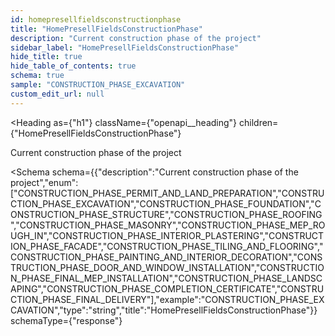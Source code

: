 ```yaml
---
id: homepresellfieldsconstructionphase
title: "HomePresellFieldsConstructionPhase"
description: "Current construction phase of the project"
sidebar_label: "HomePresellFieldsConstructionPhase"
hide_title: true
hide_table_of_contents: true
schema: true
sample: "CONSTRUCTION_PHASE_EXCAVATION"
custom_edit_url: null
---
```



<Heading
  as={"h1"}
  className={"openapi__heading"}
  children={"HomePresellFieldsConstructionPhase"}
>
</Heading>



Current construction phase of the project

<Schema
  schema={{"description":"Current construction phase of the project","enum":["CONSTRUCTION_PHASE_PERMIT_AND_LAND_PREPARATION","CONSTRUCTION_PHASE_EXCAVATION","CONSTRUCTION_PHASE_FOUNDATION","CONSTRUCTION_PHASE_STRUCTURE","CONSTRUCTION_PHASE_ROOFING","CONSTRUCTION_PHASE_MASONRY","CONSTRUCTION_PHASE_MEP_ROUGH_IN","CONSTRUCTION_PHASE_INTERIOR_PLASTERING","CONSTRUCTION_PHASE_FACADE","CONSTRUCTION_PHASE_TILING_AND_FLOORING","CONSTRUCTION_PHASE_PAINTING_AND_INTERIOR_DECORATION","CONSTRUCTION_PHASE_DOOR_AND_WINDOW_INSTALLATION","CONSTRUCTION_PHASE_FINAL_MEP_INSTALLATION","CONSTRUCTION_PHASE_LANDSCAPING","CONSTRUCTION_PHASE_COMPLETION_CERTIFICATE","CONSTRUCTION_PHASE_FINAL_DELIVERY"],"example":"CONSTRUCTION_PHASE_EXCAVATION","type":"string","title":"HomePresellFieldsConstructionPhase"}}
  schemaType={"response"}
>
  
</Schema>
            